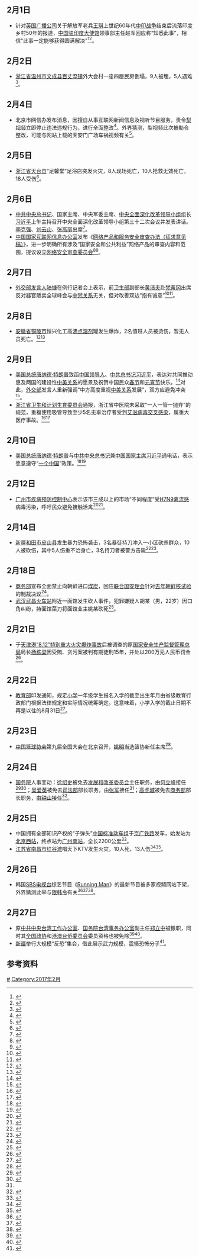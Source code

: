 <noinclude>{{MonthInNewsChina|2017|2}}</noinclude>

== 2月1日 ==
*针对[[英国广播公司|英国广播公司]]关于解放军老兵[[王琪_(士兵)|王琪]]上世纪60年代[[中印边境战争|中印战争]]结束后流落印度乡村50年的报道，[[中国驻印度大使馆|中国驻印度大使馆]]领事部主任赵军回应称“知悉此事”，相信"此事一定能够获得圆满解决"<ref>{{cite web|title=中国士兵流落印度逾半世纪 思乡之情不减|url=http://www.bbc.com/zhongwen/simp/chinese-news-38806258|publisher=BBC中文网|accessdate=2017-01-31|date=2017-02-01|archive-date=2017-01-31|archive-url=https://web.archive.org/web/20170131114920/http://www.bbc.com/zhongwen/simp/chinese-news-38806258|dead-url=no}}</ref><ref>{{cite web|title=中国使馆回应解放军老兵流落印度50年|url=http://www.bbc.com/zhongwen/simp/chinese-news-38825260|publisher=BBC中文网|accessdate=2017-02-01|date=2017-02-01|archive-date=2017-02-01|archive-url=https://web.archive.org/web/20170201112026/http://www.bbc.com/zhongwen/simp/chinese-news-38825260|dead-url=no}}</ref>。

== 2月2日 ==
*[[浙江省|浙江省]][[温州市|温州市]][[文成县|文成县]][[百丈漈镇|百丈漈镇]]外大会村一座四层民房倒塌，9人被埋，5人遇难<ref>{{cite web|title=浙江文成民房坍塌 已造成5人遇难|url=http://news.youth.cn/sh/201702/t20170203_9079311.htm|publisher=中国青年网|accessdate=2017-02-02|date=2017-02-02|archive-date=2017-02-03|archive-url=https://web.archive.org/web/20170203165620/http://news.youth.cn/sh/201702/t20170203_9079311.htm|dead-url=no}}</ref>。

== 2月4日 ==
*北京市网信办发布消息，因擅自从事互联网新闻信息及视听节目服务，责令[[梨视频|梨视频]]立即停止违法违规行为，进行全面整改<ref>{{cite web|title=梨视频被责令整改 擅自从事互联网新闻信息服务|url=http://www.techweb.com.cn/internet/2017-02-04/2482280.shtml|publisher=Techweb|accessdate=2017-02-06|date=2017-02-04|archive-date=2017-02-06|archive-url=https://web.archive.org/web/20170206190608/http://www.techweb.com.cn/internet/2017-02-04/2482280.shtml|dead-url=no}}</ref>。外界猜测，梨视频此次被勒令整改，可能与网站上载的天安门广场车祸视频有关<ref>{{cite web|title=《梨视频》被北京市网信办下令整改　外界猜与天安门车祸片段有关|url=http://www.bbc.com/zhongwen/simp/chinese-news-38877536|publisher=BBC中文网|accessdate=2017-02-06|date=2017-02-06|archive-date=2017-02-06|archive-url=https://web.archive.org/web/20170206104652/http://www.bbc.com/zhongwen/simp/chinese-news-38877536|dead-url=no}}</ref>。

== 2月5日 ==
*[[浙江省|浙江省]][[天台县|天台县]]“足馨堂”足浴店突发火灾，8人现场死亡，10人抢救无效死亡，18人受伤<ref>{{cite web|title=中国浙江足浴店18死火灾：室内火警如何自保？|url=http://www.bbc.com/zhongwen/simp/chinese-news-38878188|publisher=BBC中文网|accessdate=2017-02-06|date=2017-02-05|archive-date=2017-02-06|archive-url=https://web.archive.org/web/20170206085509/http://www.bbc.com/zhongwen/simp/chinese-news-38878188|dead-url=no}}</ref>。

== 2月6日 ==
* [[中共中央总书记|中共中央总书记]]、国家主席、中央军委主席、[[中央全面深化改革领导小组|中央全面深化改革领导小组]]组长[[习近平|习近平]]上午主持召开中央全面深化改革领导小组第三十二次会议并发表讲话。[[李克强|李克强]]、[[刘云山|刘云山]]、[[张高丽|张高丽]]出席<ref>{{Cite web|title=习近平主持召开中央全面深化改革领导小组第三十二次会议--新闻报道-人民网|url=http://cpc.people.com.cn/n1/2017/0207/c64094-29061930.html|accessdate=2021-04-01|work=cpc.people.com.cn}}</ref>。
*[[中国国家互联网信息办公室|中国国家互联网信息办公室]]发布《[[:s:网络产品和服务安全审查办法（征求意见稿）|网络产品和服务安全审查办法（征求意见稿）]]》，进一步明确所有涉及“国家安全和公共利益”网络产品的审查内容和范围，提议设立[[中华人民共和国网络安全审查制度|网络安全审查委员会]]<ref>{{cite web|title=中国拟成立网络安全审查委员会，审查网络产品的“安全性、可控性”|url=https://theinitium.com/article/20170205-dailynews-china-internet-censorship/|publisher=端传媒|accessdate=2017-02-06|date=2017-02-05|archive-date=2017-02-06|archive-url=https://web.archive.org/web/20170206184728/https://theinitium.com/article/20170205-dailynews-china-internet-censorship/|dead-url=no}}</ref><ref>{{cite web|title=中国建议党政机关使用的网络产品须经审核|url=http://www.bbc.com/zhongwen/simp/chinese-news-38877790|publisher=端传媒|accessdate=2017-02-06|date=2017-02-06|archive-date=2017-02-06|archive-url=https://web.archive.org/web/20170206122305/http://www.bbc.com/zhongwen/simp/chinese-news-38877790|dead-url=no}}</ref>。

== 2月7日 ==
*[[中华人民共和国外交部|外交部]][[中华人民共和国外交部发言人|发言人]][[陆慷|陆慷]]在例行记者会上表示，前[[中华人民共和国卫生部|卫生部]]副部长[[黄洁夫|黄洁夫]]赴[[梵蒂冈|梵蒂冈]]出席反对器官贩卖全球峰会与[[中梵关系|中梵关系]]无关，但对改善双边“抱有诚意”<ref>{{cite web|title=外交部:黄洁夫出席在梵蒂冈活动与中梵关系无关|url=http://news.163.com/17/0207/17/CCMK2LQ500018AOQ.html|publisher=网易|accessdate=2017-02-08|date=2017-02-07|archiveurl=https://web.archive.org/web/20170208034524/http://news.163.com/17/0207/17/CCMK2LQ500018AOQ.html|archivedate=2017-02-08|dead-url=yes}}</ref><ref>{{cite web|title=中国：黄洁夫参会与中梵双边关系“无关”|url=http://www.bbc.com/zhongwen/simp/chinese-news-38888138|publisher=BBC中文网|accessdate=2017-02-08|date=2017-02-07|archive-date=2017-02-08|archive-url=https://web.archive.org/web/20170208050023/http://www.bbc.com/zhongwen/simp/chinese-news-38888138|dead-url=no}}</ref>。

== 2月8日 ==
*[[安徽省|安徽省]][[铜陵市|铜陵市]]恒兴化工高[[沸点|沸点]][[溶剂|溶剂]]罐发生爆炸，2名值班人员被烫伤，暂无人员死亡。<ref>{{cite web|title=安徽铜陵恒兴化工厂爆炸2人受伤，市中心附近化工厂事故频发|url=https://theinitium.com/article/20170209-dailynews-Tongling/|publisher=[[端传媒|端传媒]]|accessdate=2017-02-09|date=2017-02-09|archive-date=2017-02-09|archive-url=https://web.archive.org/web/20170209145030/https://theinitium.com/article/20170209-dailynews-Tongling/|dead-url=no}}</ref><ref>{{cite web|title=铜陵化工厂爆炸无人员死亡，当地居民：以为地震一夜没敢睡|url=http://www.thepaper.cn/newsDetail_forward_1614980|publisher=[[澎湃新闻|澎湃新闻]]|accessdate=2017-02-09|date=2017-02-09|archive-date=2017-02-11|archive-url=https://web.archive.org/web/20170211080516/http://www.thepaper.cn/newsDetail_forward_1614980|dead-url=no}}</ref>

== 2月9日 ==
*[[美国总统|美国总统]][[唐纳德·特朗普|唐纳德·特朗普]]致函[[中华人民共和国最高领导人|中国领导人]]、[[中国共产党中央委员会总书记|中共总书记]][[习近平|习近平]]，表达对共同推动惠及两国的建设性[[中美关系|中美关系]]的愿景及祝贺中国民众[[春节|春节]]和[[元宵节|元宵节]]快乐。<ref>{{cite web|title=【致春節問候】特朗普寫信畀習總︰願發展雙贏關係|url=http://s.nextmedia.com/realtime/a.php?i=20170209&s=10793140&a=56280486|publisher=[[蘋果日報_(香港)|苹果日报]]|accessdate=2017-02-09|date=2017-02-09|archive-date=2019-09-12|archive-url=https://web.archive.org/web/20190912123410/https://hk.news.appledaily.com/international/realtime/article/20170209/56280486|dead-url=no}}</ref>对此，[[中华人民共和国外交部|外交部]]发言人重新强调“中方高度重视[[中美关系|中美关系]]发展”，双方应避免冲突<ref>{{cite web|title=外交部：高度赞赏特朗普对习主席和中国人民的节日祝贺|url=http://news.xinhuanet.com/world/2017-02/09/c_1120439522.htm|publisher=新华网|accessdate=2017-02-09|date=2017-02-10|archive-date=2017-02-10|archive-url=https://web.archive.org/web/20170210054844/http://news.xinhuanet.com/world/2017-02/09/c_1120439522.htm|dead-url=no}}</ref>。
*[[浙江省|浙江省]][[中华人民共和国国家卫生和计划生育委员会|卫生和计划生育委员会]]通报，浙江省中医院未采取“一人一管一抛弃”的规范，重複使用吸管导致至少5名无辜治疗者受到[[人類免疫缺陷病毒|艾滋病毒]][[交叉感染|交叉感染]]，属重大医疗事故。<ref>{{cite web|title=浙江省中医院因违规操作导致交叉感染，已有5人无辜感染艾滋病毒|url=https://theinitium.com/article/20170209-dailynews-AIDS/|publisher=[[端传媒|端传媒]]|accessdate=2017-02-09|date=2017-02-09|archive-date=2018-09-29|archive-url=https://web.archive.org/web/20180929223300/https://theinitium.com/article/20170209-dailynews-AIDS/|dead-url=no}}</ref><ref>{{cite web|title=浙江通报重大医疗事故：一医院人员违规操作致5人感染艾滋|url=http://www.yicai.com/news/5220672.html|publisher=[[第一财经|第一财经]]|accessdate=2017-02-09|date=2017-02-09|deadurl=yes|archiveurl=https://web.archive.org/web/20170212035845/http://www.yicai.com/news/5220672.html|archivedate=2017-02-12}}</ref>

== 2月10日 ==
*[[美国总统|美国总统]][[唐纳德·特朗普|唐纳德·特朗普]]与[[中国共产党中央委员会总书记|中共中央总书记]]兼[[中华人民共和国主席|中国国家主席]][[习近平|习近平]]通电话，表示愿意遵守“[[一个中国|一个中国]]”政策。<ref>{{cite web|last1=Rosenfeld|first1=Everett|title=White House confirms Trump's agreement to honor 'One China' policy|url=http://www.cnbc.com/2017/02/09/white-house-confirms-trumps-agreement-to-honor-one-china-policy.html|publisher=CNBC|accessdate=2017-02-10|date=2017-02-09|archive-date=2017-02-10|archive-url=https://web.archive.org/web/20170210053447/http://www.cnbc.com/2017/02/09/white-house-confirms-trumps-agreement-to-honor-one-china-policy.html|dead-url=no}}</ref><ref>{{cite web|title=白宫：特朗普同习近平通话称尊重“一个中国”|url=http://www.bbc.com/zhongwen/simp/world-38927686|publisher=BBC中文网|accessdate=2017-02-10|date=2017-02-10|archive-date=2017-02-10|archive-url=https://web.archive.org/web/20170210065958/http://www.bbc.com/zhongwen/simp/world-38927686|dead-url=no}}</ref>

==2月12日==
*[[广州市|广州市]][[中国疾病预防控制中心|疾病预防控制中心]]表示该市三成以上的市场“不同程度”受[[甲型流感病毒H7N9亚型|H7N9]][[禽流感|禽流感]]病毒污染，呼吁民众避免接触活禽<ref>{{cite web|title=官媒：广州市超过三成市场受禽流感污染|url=http://www.bbc.com/zhongwen/simp/chinese-news-38948375|publisher=BBC中文网|accessdate=2017-02-13|date=2017-02-12|archive-date=2017-02-12|archive-url=https://web.archive.org/web/20170212103708/http://www.bbc.com/zhongwen/simp/chinese-news-38948375|dead-url=no}}</ref><ref>{{cite web|title=广州超三成市场感染H7N9禽流感病毒 市民：暂不担心|url=http://finance.ifeng.com/a/20170210/15189833_0.shtml|publisher=凤凰网|accessdate=2017-02-13|date=2017-02-10|archive-date=2017-02-14|archive-url=https://web.archive.org/web/20170214004934/http://finance.ifeng.com/a/20170210/15189833_0.shtml|dead-url=no}}</ref>。

==2月14日==
*[[新疆维吾尔自治区|新疆]][[和田市|和田市]][[皮山县|皮山县]]发生暴力恐怖袭击，3名暴徒持刀冲入一小区砍杀群众，10人被砍伤，其中5人伤重不治身亡，3名持刀者被警方击毙<ref>{{cite web|title=新疆皮山县暴力袭击事件致8人死亡|url=http://www.ftchinese.com/story/001071404|publisher=FT中文网|accessdate=2017-02-16|date=2017-02-16|archive-date=2017-02-16|archive-url=https://web.archive.org/web/20170216081759/http://www.ftchinese.com/story/001071404|dead-url=no}}</ref><ref>{{cite web|title=新疆暴力袭击案件：击毙3名暴徒 秩序恢复正常|url=http://henan.163.com/17/0215/13/CDAML9SQ022701R8.html|publisher=网易|accessdate=2017-02-16|date=2017-02-15|archiveurl=https://web.archive.org/web/20170216211504/http://henan.163.com/17/0215/13/CDAML9SQ022701R8.html|archivedate=2017-02-16|dead-url=yes}}</ref>。

==2月18日==
*[[中华人民共和国商务部|商务部]]宣布全面禁止向朝鲜进口[[煤炭|煤炭]]，回应[[联合国安全理事会|联合国安理会]]针对[[2016年1月朝鲜核试验|去年朝鲜核试验]]的[[联合国安全理事会第2270号决议|制裁决议]]<ref>{{cite web|title=中国宣布今年内全面禁止朝鲜煤炭进口，展现“搞定”朝鲜的决心？|url=https://theinitium.com/article/20170219-dailynews-north-korea-china/|publisher=端传媒|accessdate=2017-02-18|date=2017-02-21|archive-date=2017-02-22|archive-url=https://web.archive.org/web/20170222052823/https://theinitium.com/article/20170219-dailynews-north-korea-china/|dead-url=no}}</ref>。
*[[武汉|武汉]][[武昌火车站|武昌火车站]]附近一面馆发生砍人事件，犯罪嫌疑人胡某（男，22岁）因口角纠纷，持面馆菜刀将面馆业主姚某砍死<ref>{{Cite news |url=http://www.china.com.cn/news/2017-02/20/content_40323985.htm |title=武昌火车站砍头事件:凶手行凶后蹲在门口未逃跑 |publisher=中国网 |date=2017-02-20 |accessdate=2017-02-21 |archive-date=2017-02-21 |archive-url=https://web.archive.org/web/20170221052819/http://www.china.com.cn/news/2017-02/20/content_40323985.htm |dead-url=no }}</ref>。

==2月21日==
*于[[天津港“8.12”特别重大火灾爆炸事故|天津港“8.12”特别重大火灾爆炸事故]]后被调查的原[[国家安全生产监督管理总局|国家安全生产监督管理总局]]局长[[杨栋梁_(1954年)|杨栋梁]]因受贿、贪污案被判有期徒刑15年，并处以200万元人民币罚金<ref>{{cite web|title=国家安监总局原局长杨栋梁获刑15年 被控受贿2800余万|url=http://news.163.com/17/0221/18/CDQN94TA000187VE.html|publisher=网易|accessdate=2017-02-21|date=2017-02-21|archive-date=2017-02-22|archive-url=https://web.archive.org/web/20170222061627/http://news.163.com/17/0221/18/CDQN94TA000187VE.html|dead-url=no}}</ref>。

==2月22日==
*[[中华人民共和国教育部|教育部]]印发通知，规定[[小学|小学]]一年级学生报名入学的截至出生年月由省级教育行政部门根据法律规定和实际情况统筹确定。这意味着，小学入学的截止日期不再是以往的8月31日<ref>{{cite web|title=教育部明确:小学入学年龄截止日不再限于8月31日|url=http://www.cankaoxiaoxi.com/roll10/bd/20170226/1718629.shtml|publisher=参考消息|accessdate=2017-02-26|date=2017-02-26}}{{dead link|date=2017年11月 |bot=InternetArchiveBot |fix-attempted=yes }}</ref>。

==2月23日==
*[[中国篮球协会|中国篮球协会]]第九届全国大会在北京召开，[[姚明|姚明]]当选篮协新任主席<ref>{{Cite news|url=http://www.zaobao.com.sg/realtime/china/story20170223-728279|title=姚明当选新一届中国篮协主席|date=2017-02-23|newspaper=联合早报网|accessdate=2017-02-23|language=zh-sg|archive-date=2017-02-23|archive-url=https://web.archive.org/web/20170223130040/http://www.zaobao.com.sg/realtime/china/story20170223-728279|dead-url=no}}</ref>。

==2月24日==
*[[中华人民共和国国务院_(第十二届)|国务院]]人事变动：[[徐绍史|徐绍史]]被免去[[中华人民共和国发展和改革委员会|发展和改革委员会]]主任职务，由[[何立峰|何立峰]]接任<ref name="#1">{{cite news|url=http://www.thepaper.cn/newsDetail_forward_1626231|title=何立峰任国家发改委主任、张军任司法部长、钟山任商务部长|publisher=澎湃新闻|accessdate=2017-02-24|archive-date=2017-02-25|archive-url=https://web.archive.org/web/20170225131849/http://www.thepaper.cn/newsDetail_forward_1626231|dead-url=no}}</ref><ref>{{cite news|url=http://district.ce.cn/newarea/sddy/201702/24/t20170224_20501787.shtml|title=何立峰任国家发改委主任 徐绍史不再担任|publisher=中国经济网|date=2017-02-25|accessdate=2017-02-25|archive-date=2017-02-26|archive-url=https://web.archive.org/web/20170226045515/http://district.ce.cn/newarea/sddy/201702/24/t20170224_20501787.shtml|dead-url=no}}</ref>；[[吴爱英|吴爱英]]被免去[[中华人民共和国司法部|司法部]]部长职务，由[[张军_(1956年)|张军]]接任<ref name="#1"/>；[[高虎城|高虎城]]被免去[[中华人民共和国商务部|商务部]]部长职务，由[[钟山_(官员)|钟山]]接任<ref>{{cite news|url=http://news.xinhuanet.com/2017-02/24/c_1120527061.htm|title=受权发布：全国人民代表大会常务委员会决定任免的名单|publisher=新华网|accessdate=2017-02-24|archive-date=2017-02-24|archive-url=https://web.archive.org/web/20170224214814/http://news.xinhuanet.com/2017-02/24/c_1120527061.htm|dead-url=no}}</ref>。

==2月25日==
*中国拥有全部知识产权的“子弹头”[[中国标准动车组|中国标准动车组]]于[[京广铁路|京广铁路]]发车，始发站为[[北京西站|北京西站]]，终点站为[[广州南站|广州南站]]，全长2200公里<ref>{{cite web|title=中国自行研制的子弹头高速列车开跑京广线|url=http://www.zaobao.com.sg/realtime/china/story20170226-729392|publisher=联合早报|accessdate=2017-02-26|language=zh-sg|date=2017-02-26|archive-date=2017-02-26|archive-url=https://web.archive.org/web/20170226051508/http://www.zaobao.com.sg/realtime/china/story20170226-729392|dead-url=no}}</ref>。
*[[江苏省|江苏省]][[南昌市|南昌市]][[红谷滩|红谷滩]]唱天下KTV发生火灾，10人死，13人伤<ref>{{Cite_web|title=南昌市发布“2.25”重大火灾事故处置情况通报|url=http://news.youth.cn/gn/201702/t20170226_9176256.htm|quote=2017年2月25日8时22分,南昌市消防指挥中心接到报警,位于红谷滩新区红谷中大道348号海航白金汇1楼唱天下KTV发生火灾|date=2017-02-26|accessdate=2017-02-26|archive-date=2017-02-26|archive-url=https://web.archive.org/web/20170226212900/http://news.youth.cn/gn/201702/t20170226_9176256.htm|dead-url=no}}</ref><ref>{{cite web|url=http://v.ifeng.com/news/society/201702/01231756-fc0d-11e6-be33-002590c2aaeb.shtml|title=江西南昌：“2.25”火灾事故已控制涉事人员24人 火灾原因初步认定为违规焊割-20170226都市晚高峰（上）|publisher=凤凰网|date=2017-02-26|accessdate=2017-02-26|archive-date=2017-02-27|archive-url=https://web.archive.org/web/20170227062324/http://v.ifeng.com/news/society/201702/01231756-fc0d-11e6-be33-002590c2aaeb.shtml|dead-url=no}}</ref>。

==2月26日==
*韩国[[SBS_(韓國)|SBS电视台]]综艺节目《[[Running_Man|Running Man]]》的最新节目被多家视频网站下架，外界猜测此举与[[限韩令|限韩令]]有关<ref>{{cite web|title=限韩令？曝视频网站今起暂停更新韩国节目|url=http://yule.sohu.com/20170224/n481655757.shtml|publisher=搜狐网|accessdate=2017-02-26|date=2017-02-24|archive-date=2017-02-27|archive-url=https://web.archive.org/web/20170227062213/http://yule.sohu.com/20170224/n481655757.shtml|dead-url=no}}</ref><ref>{{cite web|title=2017韩国综艺遭集体下线 限韩持续蔓延未能幸免|url=http://ent.sina.com.cn/z/v/2017-02-25/doc-ifyavvsh6637934.shtml|publisher=新浪网|accessdate=2017-02-26|date=2017-02-25|archive-date=2017-02-27|archive-url=https://web.archive.org/web/20170227062400/http://ent.sina.com.cn/z/v/2017-02-25/doc-ifyavvsh6637934.shtml|dead-url=no}}</ref><ref>{{cite web|title=限韩令再现？中国网站多个韩国节目下架|url=http://www.bbc.com/zhongwen/simp/chinese-news-39094860|publisher=BBC中文网|accessdate=2017-02-26|date=2017-02-26|archive-date=2017-02-26|archive-url=https://web.archive.org/web/20170226222754/http://www.bbc.com/zhongwen/simp/chinese-news-39094860|dead-url=no}}</ref>。

==2月27日==
*原[[国务院台湾事务办公室|中共中央台湾工作办公室]]、[[国务院台湾事务办公室|国务院台湾事务办公室]]副主任[[郑立中|郑立中]]被撤职，同时其[[中国人民政治协商会议第十二届全国委员会|全国政协]]和[[中国人民政治协商会议全国委员会港澳台侨委员会|港澳台侨委员会]]委员资格也被免除<ref>{{cite web|title=中国对台资深官员，为何在两会前夕落马？|url=https://theinitium.com/article/20170227-taiwan-Zheng-Lizhong/|publisher=端传媒|accessdate=2017-02-27|date=2017-02-27|archive-date=2017-02-27|archive-url=https://web.archive.org/web/20170227232150/https://theinitium.com/article/20170227-taiwan-Zheng-Lizhong/|dead-url=no}}</ref><ref>{{cite news|url=http://www.thepaper.cn/newsDetail_forward_1625664|title=海协会常务副会长郑立中被撤销全国政协委员资格|publisher=澎湃新闻|date=2017-02-25|accessdate=2017-02-27|archive-date=2017-02-25|archive-url=https://web.archive.org/web/20170225135008/http://www.thepaper.cn/newsDetail_forward_1625664|dead-url=no}}</ref>。
*[[新疆维吾尔自治区|新疆]]举行大规模“反恐”集会，借此展示武力规模，震慑恐怖分子<ref>{{cite web|title=中国新疆举行反恐誓师大会|url=http://www.bbc.com/zhongwen/simp/chinese-news-39124586|publisher=BBC中文网|accessdate=2017-03-02|date=2017-03-01|archive-date=2017-03-03|archive-url=https://web.archive.org/web/20170303124015/http://www.bbc.com/zhongwen/simp/chinese-news-39124586|dead-url=no}}</ref>。

== 参考资料 ==
{{reflist|2}}

{{Portal:中國大陸新聞動態/Footer}}
<noinclude>
[[Category:2017年中国|#]]
[[Category:2017年2月|Category:2017年2月]]
</noinclude>